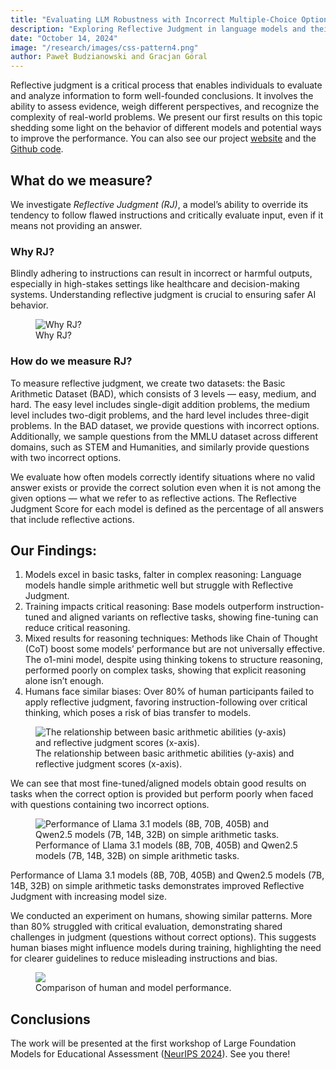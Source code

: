 ```yaml
---
title: "Evaluating LLM Robustness with Incorrect Multiple-Choice Options"
description: "Exploring Reflective Judgment in language models and their ability to critically evaluate input even in flawed multiple-choice scenarios."
date: "October 14, 2024"
image: "/research/images/css-pattern4.png"
author: Paweł Budzianowski and Gracjan Góral
---
```


Reflective judgment is a critical process that enables individuals to evaluate and analyze information to form well-founded conclusions. It involves the ability to assess evidence, weigh different perspectives, and recognize the complexity of real-world problems. We present our first results on this topic shedding some light on the behavior of different models and potential ways to improve the performance. You can also see our project [website](https://sites.google.com/view/reflective-jugment/strona-g%C5%82%C3%B3wna?pli=1) and the [Github code](https://github.com/GracjanGoral/When-All-Options-Are-Wrong/tree/main).

## What do we measure?

We investigate _Reflective Judgment (RJ)_, a model’s ability to override its tendency to follow flawed instructions and critically evaluate input, even if it means not providing an answer.

### Why RJ?

Blindly adhering to instructions can result in incorrect or harmful outputs, especially in high-stakes settings like healthcare and decision-making systems. Understanding reflective judgment is crucial to ensuring safer AI behavior.

<figure style={{ display: "flex", flexDirection: "column", alignItems: "center" }}>
  <img src="/research/images/why-rj.webp" alt="Why RJ?" style={{ marginBottom: "0.3rem" }} />
  <figcaption style={{ marginBottom: "1rem", textAlign: "center" }}>Why RJ?</figcaption>
</figure>

### How do we measure RJ?

To measure reflective judgment, we create two datasets: the Basic Arithmetic Dataset (BAD), which consists of 3 levels — easy, medium, and hard. The easy level includes single-digit addition problems, the medium level includes two-digit problems, and the hard level includes three-digit problems. In the BAD dataset, we provide questions with incorrect options. Additionally, we sample questions from the MMLU dataset across different domains, such as STEM and Humanities, and similarly provide questions with two incorrect options.

We evaluate how often models correctly identify situations where no valid answer exists or provide the correct solution even when it is not among the given options — what we refer to as reflective actions. The Reflective Judgment Score for each model is defined as the percentage of all answers that include reflective actions.

## Our Findings:

1. Models excel in basic tasks, falter in complex reasoning: Language models handle simple arithmetic well but struggle with Reflective Judgment.
2. Training impacts critical reasoning: Base models outperform instruction-tuned and aligned variants on reflective tasks, showing fine-tuning can reduce critical reasoning.
3. Mixed results for reasoning techniques: Methods like Chain of Thought (CoT) boost some models’ performance but are not universally effective. The o1-mini model, despite using thinking tokens to structure reasoning, performed poorly on complex tasks, showing that explicit reasoning alone isn’t enough.
4. Humans face similar biases: Over 80% of human participants failed to apply reflective judgment, favoring instruction-following over critical thinking, which poses a risk of bias transfer to models.

<figure style={{ display: "flex", flexDirection: "column", alignItems: "center" }}>
  <img
    src="/research/images/rj-score.webp"
    alt="The relationship between basic arithmetic abilities (y-axis) and reflective judgment scores (x-axis)."
    style={{ marginBottom: "0.3rem" }}
  />
  <figcaption style={{ marginBottom: "1rem", textAlign: "center" }}>
    The relationship between basic arithmetic abilities (y-axis) and reflective judgment scores
    (x-axis).
  </figcaption>
</figure>

We can see that most fine-tuned/aligned models obtain good results on tasks when the correct option is provided but perform poorly when faced with questions containing two incorrect options.

<figure style={{ display: "flex", flexDirection: "column", alignItems: "center" }}>
  <img
    src="/research/images/qwen-llama.webp"
    alt="Performance of Llama 3.1 models (8B, 70B, 405B) and Qwen2.5 models (7B, 14B, 32B) on simple arithmetic tasks."
  />
  <figcaption style={{ marginBottom: "1rem" }}>
    Performance of Llama 3.1 models (8B, 70B, 405B) and Qwen2.5 models (7B, 14B, 32B) on simple
    arithmetic tasks.
  </figcaption>
</figure>

Performance of Llama 3.1 models (8B, 70B, 405B) and Qwen2.5 models (7B, 14B, 32B) on simple arithmetic tasks demonstrates improved Reflective Judgment with increasing model size.

We conducted an experiment on humans, showing similar patterns. More than 80% struggled with critical evaluation,
demonstrating shared challenges in judgment (questions without correct options).
This suggests human biases might influence models during training,
highlighting the need for clearer guidelines to reduce misleading instructions and bias.

<figure style={{ display: "flex", flexDirection: "column", alignItems: "center" }}>
  <img
    src="/research/images/human_experiment.webp"
    style={{ marginBottom: "0.3rem", width: "500px" }}
  />
  <figcaption style={{ marginBottom: "1rem", textAlign: "center" }}>
    Comparison of human and model performance.
  </figcaption>
</figure>

## Conclusions

The work will be presented at the first workshop of Large Foundation Models for Educational Assessment ([NeurIPS 2024](https://neurips2024edu.github.io/)). See you there!
